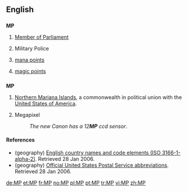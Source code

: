{{also|mp|Mp|.mp}}
==English==

==={{initialism}}===
{{wikipedia}}
'''MP'''

# [[Member of Parliament]]
# {{military}} Military Police
# {{gaming}} [[mana points]]
# {{gaming}} [[magic points]]

==={{abbreviation}}===
'''MP'''

# {{geography}} [[Northern Mariana Islands]], a commonwealth in political union with the [[United States of America]].
# Megapixel
#: ''The new Canon has a 12'''MP''' ccd sensor''.

====References====
* (geography) [http://www.iso.ch/iso/en/prods-services/iso3166ma/02iso-3166-code-lists/list-en1.html English country names and code elements (ISO 3166-1-alpha-2)]. Retrieved 28 Jan 2006.
* (geography) [http://www.usps.com/ncsc/lookups/abbreviations.html Official United States Postal Service abbreviations]. Retrieved 28 Jan 2006.

[[de:MP]]
[[et:MP]]
[[fr:MP]]
[[no:MP]]
[[pl:MP]]
[[pt:MP]]
[[tr:MP]]
[[vi:MP]]
[[zh:MP]]